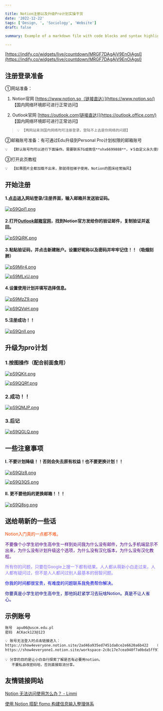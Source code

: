 ```yaml
---

title: Notion注册以及升级Pro计划实操干货
date: '2022-12-22'
tags: ['Design, ', 'Sociology', 'Website']
draft: false

summary: Example of a markdown file with code blocks and syntax highlighting

---
```


[https://indify.co/widgets/live/countdown/MRGF7DAgAjV9EnOiAgsI](https://indify.co/widgets/live/countdown/MRGF7DAgAjV9EnOiAgsI)

## 注册登录准备

①网站准备：

1. Notion官网     [https://www.notion.so（链接直达）](https://www.notion.so/)  【国内网络环境即可进行正常访问】

2. Outlook官网   [https://outlook.com(链接直达)](https://outlook.office.com/)  【国内网络环境即可进行正常访问】

> ```markdown
> 💡 【两网站亲测国内网络均可注册登录，登陆不上去是你网络的问题】                                                        【或许你用的是垃圾校园网可能DNS被污染了】
> ```

②邮箱账号准备：有可通过Edu升级到Personal Pro计划权限的邮箱账号

```markdown
💡  【默认账号均可以进行下面操作。需要联系TG或微信**xhx6699888**，￥5自定义永久使用】
```

③打开此页教程

```markdown
💡  【如果图片全都加载不出来，那就得挂梯子使用，Notion的图床经常抽风】
```

## 开始注册

#### 1.[点击进入](https://www.notion.so)网站登录/注册界面，输入邮箱并发送验证码。

[![pS9QpI1.png](https://s1.ax1x.com/2022/12/31/pS9QpI1.png)](https://imgse.com/i/pS9QpI1)

#### 2.打开[Outlook邮箱官网](https://outlook.com)，找到Notion官方发给你的验证邮件，复制验证并返回。

[![pS9QiRK.png](https://s1.ax1x.com/2022/12/31/pS9QiRK.png)](https://imgse.com/i/pS9QiRK)

#### 3.粘贴验证码，并点击新建账户。设置好昵称以及密码并牢牢记住！！（吸烟刻肺）

[![pS9Mjr4.png](https://s1.ax1x.com/2022/12/31/pS9Mjr4.png)](https://imgse.com/i/pS9Mjr4)

[![pS9MLxU.png](https://s1.ax1x.com/2022/12/31/pS9MLxU.png)](https://imgse.com/i/pS9MLxU)

#### 4.设置使用计划并填写选择信息。

[![pS9MzZ9.png](https://s1.ax1x.com/2022/12/31/pS9MzZ9.png)](https://imgse.com/i/pS9MzZ9)

[![pS9QVqH.png](https://s1.ax1x.com/2022/12/31/pS9QVqH.png)](https://imgse.com/i/pS9QVqH)

#### 5.注册成功！！

[![pS9QnII.png](https://s1.ax1x.com/2022/12/31/pS9QnII.png)](https://imgse.com/i/pS9QnII)

## 升级为pro计划

### 1.按图操作（配合前面食用）

[![pS9QKit.png](https://s1.ax1x.com/2022/12/31/pS9QKit.png)](https://imgse.com/i/pS9QKit)

[![pS9QQRf.png](https://s1.ax1x.com/2022/12/31/pS9QQRf.png)](https://imgse.com/i/pS9QQRf)

### 2.成功！！

[![pS9QMJP.png](https://s1.ax1x.com/2022/12/31/pS9QMJP.png)](https://imgse.com/i/pS9QMJP)

### 3.后记

[![pS9QGLQ.png](https://s1.ax1x.com/2022/12/31/pS9QGLQ.png)](https://imgse.com/i/pS9QGLQ)

## 一些注意事项

#### Ⅰ. 不要计划降级！！否则会失去原有权益！也不要更换计划！！

[![pS9Qlz8.png](https://s1.ax1x.com/2022/12/31/pS9Qlz8.png)](https://imgse.com/i/pS9Qlz8)

[![pS9Q3QS.png](https://s1.ax1x.com/2022/12/31/pS9Q3QS.png)](https://imgse.com/i/pS9Q3QS)

#### Ⅱ.  更不要他妈的更换邮箱！！！

[![pS9Q8sg.png](https://s1.ax1x.com/2022/12/31/pS9Q8sg.png)](https://imgse.com/i/pS9Q8sg)

## 送给萌新的一些话

<font color=OrangeRed> Notion入门真的一点都不难。</font>

<font color=Indigo>不要像个小学生初中生高中生一样到处问我为什么没有邮件，为什么手机端显示不出来，为什么没有计划升级这个选项，为什么没有汉化版本，为什么没有汉化教程。</font>

<font color=LightSlateBlue>所有你的问题，只要在Google上搜一下都有结果。人人都从萌新小白走过来，人人都有疑问过，但不是人人都问过别人最基本的弱智问题。</font>

<font color=MediumBlue> 你我的时间都很宝贵，有难度的问题联系我免费帮你解决。</font>

<font color=Navy>  你要真是小学生初中生高中生，那他妈赶紧学习去玩啥Notion。真是不让人省心。</font>

## 示例账号

```html
账号  apu06@uscm.edu.pl
密码  ACKack123@123

💡 账号无法登入时点击链接进入：
https://show4everyone.notion.site/2ad46a935ed7451da8ce2e6620a6b422   （个人专业版）
https://show4everyone1.notion.site/workspace-2c8c17e7cea940f7a0bda5ff97bf4f62   （团队空间版）
```

```
💡 分享的目的是让小白自行探索了解是否有必要用notion。
   不要私自改密码哈，否则直接取消分享。
```

## 友情链接网站

[Notion 无法访问使用怎么办？ - Linmi](https://linmi.cc/6133.html)

[使用 Notion 搭配  flomo 构建信息输入整理体系](https://www.notion.so/Notion-flomo-9a6826ec313647c4964d1a1255fd9340)